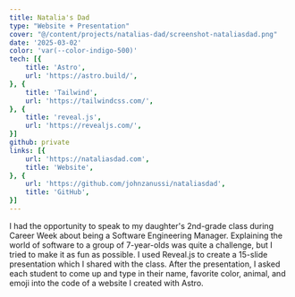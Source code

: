 ```yaml
---
title: Natalia's Dad
type: "Website + Presentation"
cover: "@/content/projects/natalias-dad/screenshot-nataliasdad.png"
date: '2025-03-02'
color: 'var(--color-indigo-500)'
tech: [{
    title: 'Astro',
    url: 'https://astro.build/',
}, {
    title: 'Tailwind',
    url: 'https://tailwindcss.com/',
}, {
    title: 'reveal.js',
    url: 'https://revealjs.com/',
}]
github: private
links: [{
    url: 'https://nataliasdad.com',
    title: 'Website',
}, {
    url: 'https://github.com/johnzanussi/nataliasdad',
    title: 'GitHub',
}]
---
```


I had the opportunity to speak to my daughter's 2nd-grade class during Career Week about being a Software Engineering Manager. Explaining the world of software to a group of 7-year-olds was quite a challenge, but I tried to make it as fun as possible. I used Reveal.js to create a 15-slide presentation which I shared with the class. After the presentation, I asked each student to come up and type in their name, favorite color, animal, and emoji into the code of a website I created with Astro.
